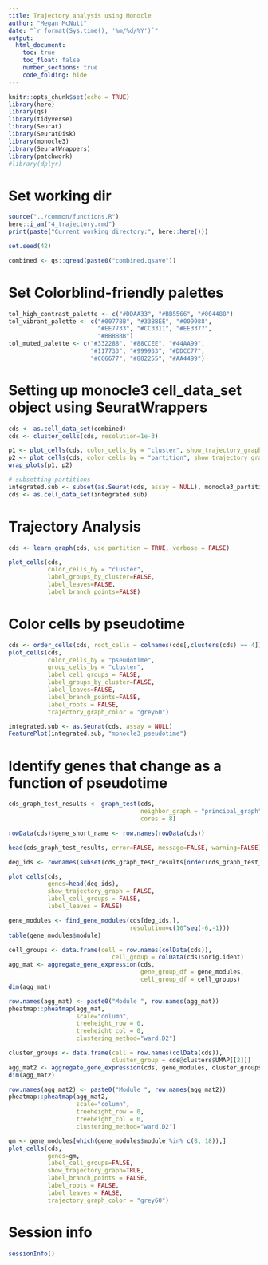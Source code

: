 ```yaml
---
title: Trajectory analysis using Monocle
author: "Megan McNutt"
date: "`r format(Sys.time(), '%m/%d/%Y')`"
output: 
  html_document:
    toc: true
    toc_float: false
    number_sections: true
    code_folding: hide
---
```


<style>
    body .main-container {
        max-width: 90%;
        width: 90%;
    }
</style>

```r
knitr::opts_chunk$set(echo = TRUE)
library(here)
library(qs)
library(tidyverse)
library(Seurat)
library(SeuratDisk)
library(monocle3)
library(SeuratWrappers)
library(patchwork)
#library(dplyr)


```

# Set working dir

```r
source("../common/functions.R")
here::i_am("4_trajectory.rmd")
print(paste("Current working directory:", here::here()))

```

```r
set.seed(42)

combined <- qs::qread(paste0("combined.qsave"))

```

# Set Colorblind-friendly palettes
```r

tol_high_contrast_palette <- c("#DDAA33", "#BB5566", "#004488")
tol_vibrant_palette <- c("#0077BB", "#33BBEE", "#009988",
                         "#EE7733", "#CC3311", "#EE3377",
                         "#BBBBBB")
tol_muted_palette <- c("#332288", "#88CCEE", "#44AA99",
                       "#117733", "#999933", "#DDCC77",
                       "#CC6677", "#882255", "#AA4499")

```

# Setting up monocle3 cell_data_set object using SeuratWrappers
```r
cds <- as.cell_data_set(combined)
cds <- cluster_cells(cds, resolution=1e-3)

p1 <- plot_cells(cds, color_cells_by = "cluster", show_trajectory_graph = FALSE)
p2 <- plot_cells(cds, color_cells_by = "partition", show_trajectory_graph = FALSE)
wrap_plots(p1, p2)

# subsetting partitions
integrated.sub <- subset(as.Seurat(cds, assay = NULL), monocle3_partitions == 1)
cds <- as.cell_data_set(integrated.sub)

```

# Trajectory Analysis
```r
cds <- learn_graph(cds, use_partition = TRUE, verbose = FALSE)

plot_cells(cds,
           color_cells_by = "cluster",
           label_groups_by_cluster=FALSE,
           label_leaves=FALSE,
           label_branch_points=FALSE)
```

# Color cells by pseudotime
```r
cds <- order_cells(cds, root_cells = colnames(cds[,clusters(cds) == 4]))
plot_cells(cds,
           color_cells_by = "pseudotime",
           group_cells_by = "cluster",
           label_cell_groups = FALSE,
           label_groups_by_cluster=FALSE,
           label_leaves=FALSE,
           label_branch_points=FALSE,
           label_roots = FALSE,
           trajectory_graph_color = "grey60")

integrated.sub <- as.Seurat(cds, assay = NULL)
FeaturePlot(integrated.sub, "monocle3_pseudotime")
```

# Identify genes that change as a function of pseudotime
```r
cds_graph_test_results <- graph_test(cds,
                                     neighbor_graph = "principal_graph",
                                     cores = 8)

rowData(cds)$gene_short_name <- row.names(rowData(cds))

head(cds_graph_test_results, error=FALSE, message=FALSE, warning=FALSE)

deg_ids <- rownames(subset(cds_graph_test_results[order(cds_graph_test_results$morans_I, decreasing = TRUE),], q_value < 0.05))

plot_cells(cds,
           genes=head(deg_ids),
           show_trajectory_graph = FALSE,
           label_cell_groups = FALSE,
           label_leaves = FALSE)

gene_modules <- find_gene_modules(cds[deg_ids,],
                                  resolution=c(10^seq(-6,-1)))
table(gene_modules$module)

cell_groups <- data.frame(cell = row.names(colData(cds)),
                             cell_group = colData(cds)$orig.ident)
agg_mat <- aggregate_gene_expression(cds,
                                     gene_group_df = gene_modules,
                                     cell_group_df = cell_groups)
dim(agg_mat)

row.names(agg_mat) <- paste0("Module ", row.names(agg_mat))
pheatmap::pheatmap(agg_mat,
                   scale="column",
                   treeheight_row = 0,
                   treeheight_col = 0,
                   clustering_method="ward.D2")

cluster_groups <- data.frame(cell = row.names(colData(cds)),
                             cluster_group = cds@clusters$UMAP[[2]])
agg_mat2 <- aggregate_gene_expression(cds, gene_modules, cluster_groups)
dim(agg_mat2)

row.names(agg_mat2) <- paste0("Module ", row.names(agg_mat2))
pheatmap::pheatmap(agg_mat2,
                   scale="column",
                   treeheight_row = 0,
                   treeheight_col = 0,
                   clustering_method="ward.D2")

gm <- gene_modules[which(gene_modules$module %in% c(8, 18)),]
plot_cells(cds,
           genes=gm,
           label_cell_groups=FALSE,
           show_trajectory_graph=TRUE,
           label_branch_points = FALSE,
           label_roots = FALSE,
           label_leaves = FALSE,
           trajectory_graph_color = "grey60")
```



# Session info

```r
sessionInfo()
```
